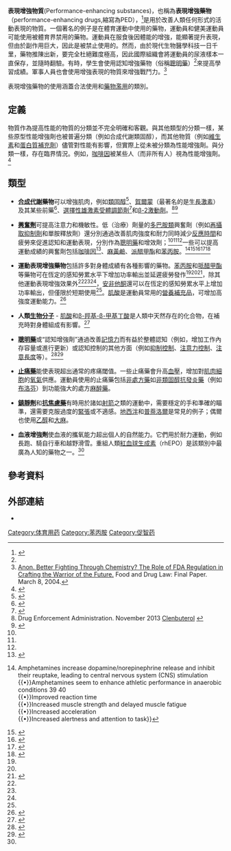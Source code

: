 {{translating|[[:en:Performance-enhancing_substance|:en:Performance-enhancing substance]]||tpercent=|time=2020-10-25UTC15:00:47}}
{{Request translation|en|}}

'''表現增強物質'''(Performance-enhancing substances)，也稱為'''表現增強藥物'''（performance-enhancing drugs,縮寫為PED），<ref>{{Cite web | url=http://www.usada.org/substances/effects-of-performance-enhancing-drugs/ | title=Effects of Performance-Enhancing Drugs | USADA | access-date=2020-10-30 | archive-date=2015-09-22 | archive-url=https://web.archive.org/web/20150922195421/http://www.usada.org/substances/effects-of-performance-enhancing-drugs/ | dead-url=no }}</ref>是用於改善人類任何形式的活動表現的物質。一個著名的例子是在體育運動中使用的藥物，運動員和健美運動員可能使用被體育界禁用的藥物。運動員在服食後因體能的增強，能顯著提升表現，但由於副作用巨大，因此是被禁止使用的。然而，由於現代生物醫學科技一日千里，藥物推陳出新，要完全杜絕難度極高，因此國際組織會將運動員的尿液樣本一直保存，並隨時翻驗。有時，學生會使用認知增強藥物（俗稱[[聰明藥|聰明藥]]）<ref name="Smart drugs" />來提高學習成績。軍事人員也會使用增強表現的物質來增強戰鬥力。<ref>[https://dash.harvard.edu/handle/1/8848246 Anon. Better Fighting Through Chemistry? The Role of FDA Regulation in Crafting the Warrior of the Future.] {{Wayback|url=https://dash.harvard.edu/handle/1/8848246 |date=20190608084113 }} Food and Drug Law: Final Paper. March 8, 2004.</ref>

表現增強藥物的使用涵蓋合法使用和[[藥物濫用|藥物濫用]]的類別。

==定義==
物質作為提高性能的物質的分類並不完全明確和客觀。與其他類型的分類一樣，某些原型性能增強劑也被普遍分類（例如合成代謝類固醇），而其他物質（例如[[維生素|維生素]]和[[蛋白質補充劑|蛋白質補充劑]]）儘管對性能有影響，但實際上從未被分類為性能增強劑。與分類一樣，存在臨界情況。例如，[[咖啡因|咖啡因]]被某些人（而非所有人）視為性能增強劑。<ref>{{cite web |url=http://www.vanderbilt.edu/AnS/psychology/health_psychology/caffeine_sports.htm |title=Caffeine and Sports Performance |publisher=Vanderbilt.edu |date= |accessdate=2012-03-04 |archive-date=2012-02-29 |archive-url=https://web.archive.org/web/20120229060541/http://www.vanderbilt.edu/AnS/psychology/health_psychology/caffeine_sports.htm |dead-url=no }}</ref>

==類型==
*'''[[合成代謝|合成代謝]]藥物'''可以增強肌肉，例如[[類固醇|類固醇]]<ref>{{cite web |url=https://www.drugabuse.gov/publications/research-reports/anabolic-steroid-abuse/what-are-anabolic-steroids |title=What are anabolic steroids? |date=August 2006 |accessdate=2016-04-11 |publisher=National Institute on Drug Abuse |archive-date=2018-02-20 |archive-url=https://web.archive.org/web/20180220083228/https://www.drugabuse.gov/publications/research-reports/anabolic-steroid-abuse/what-are-anabolic-steroids |dead-url=no }}</ref>、[[賀爾蒙|賀爾蒙]]（最著名的是[[生長激素|生長激素]]）及其某些前藥<ref>{{cite web|last=McKelvey Martin|first=Valerie|title=Drugs in Sport|url=http://www.ulster.ac.uk/scienceinsociety/drugsinsport.html|accessdate=15 April 2013|archive-url=https://web.archive.org/web/20130415054356/http://www.ulster.ac.uk/scienceinsociety/drugsinsport.html|archive-date=2013-04-15|url-status=yes}}</ref>、[[選擇性雄激素受體調節劑|選擇性雄激素受體調節劑]]<ref name="pmid19432422">{{cite journal |vauthors=Mohler ML, Bohl CE, Jones A, Coss CC, Narayanan R, He Y, Hwang DJ, Dalton JT, Miller DD |title=Nonsteroidal selective androgen receptor modulators (SARMs): dissociating the anabolic and androgenic activities of the androgen receptor for therapeutic benefit |journal=Journal of Medicinal Chemistry |volume=52 |issue=12 |pages=3597–617 |date=June 2009 |pmid=19432422 |doi=10.1021/jm900280m |url=}}</ref>和[[β-2激動劑|β-2激動劑]]。<ref>Drug Enforcement Administration. November 2013 [http://www.deadiversion.usdoj.gov/drug_chem_info/clenbuterol.pdf Clenbuterol] {{Wayback|url=http://www.deadiversion.usdoj.gov/drug_chem_info/clenbuterol.pdf |date=20191017084433 }}</ref><ref>{{cite journal | pmid = 21142283 | doi=10.2165/11537540-000000000-00000 | volume=41 | issue=1 | title=β₂-Agonists and physical performance: a systematic review and meta-analysis of randomized controlled trials | date=January 2011 | journal=Sports Med | pages=39–57 | vauthors=Pluim BM, de Hon O, Staal JB ''et al''}}</ref>

*'''[[興奮劑|興奮劑]]'''可提高注意力和機敏性。低（治療）劑量的[[多巴胺類|多巴胺類]]興奮劑（例如[[再攝取抑制劑|再攝取抑制劑]]和單胺釋放劑）還分別通過改善肌肉強度和耐力同時減少[[反應時間|反應時間]]和疲勞來促進認知和運動表現，分別作為[[聰明藥|聰明藥]]和增效劑；<ref name="Ergogenics" /><ref name="Ergogenics2" /><ref name="Amph-DA reaction time" />一些可以提高運動成績的興奮劑包括[[咖啡因|咖啡因]]<ref name="Peripheral and central ergogenic effects">{{cite journal | vauthors = Pesta DH, Angadi SS, Burtscher M, Roberts CK | title = The effects of caffeine, nicotine, ethanol, and tetrahydrocannabinol on exercise performance | journal = Nutr Metab (Lond) | volume = 10 | issue = 1 | pages = 71 | year = 2013 | pmid = 24330705 | pmc = 3878772 | doi = 10.1186/1743-7075-10-71 | quote = Caffeine-induced increases in performance have been observed in aerobic as well as anaerobic sports (for reviews, see [26,30,31]). Trained athletes seem to benefit from a moderate dose of 5 mg/kg [32], however, even lower doses of caffeine (1.0–2.0 mg/kg) may improve performance [33]. Some groups found significantly improved time trial performance [34] or maximal cycling power [35], most likely related to a greater reliance on fat metabolism and decreased neuromuscular fatigue, respectively. Theophylline, a metabolite of caffeine, seems to be even more effective in doing so [36]. The effect of caffeine on fat oxidation, however, may only be significant during lower exercise intensities and may be blocked at higher intensities [37]. ... For both caffeine-naïve as well as caffeine-habituated subjects, moderate to high doses of caffeine are ergogenic during prolonged moderate intensity exercise [61]. ... In summary, caffeine, even at physiological doses (3–6 mg/kg), as well as coffee are proven ergogenic aids and as such – in most exercise situations, especially in endurance-type events – clearly work-enhancing [26]. It most likely has a peripheral effect targeting skeletal muscle metabolism as well as a central effect targeting the brain to enhance performance, especially during endurance events (see Table 1). Also for anaerobic tasks, the effect of caffeine on the CNS might be most relevant. ... Muendel et al. [93] found a 17% improvement in time to exhaustion after nicotine patch application compared to a placebo without affecting cardiovascular and respiratory parameters or substrate metabolism. In this sense, nicotine seems to exert similar effects as caffeine by delaying the development of central fatigue as impaired central drive is an important factor contributing to fatigue during exercise. ... The physiological effects of the above mentioned substances are well established. However, the ergogenic effect of some of the discussed drugs may be questioned and one has to consider the cohort tested for every specific substance. However, only caffeine has enough strength of evidence to be considered an ergogenic aid.}}</ref>、[[麻黃鹼|麻黃鹼]]、[[派醋甲酯|派醋甲酯]]和[[苯丙胺|苯丙胺]]。<ref name="Ergogenics">{{cite journal |vauthors=Liddle DG, Connor DJ | title = Nutritional supplements and ergogenic Aids | journal = Prim. Care | volume = 40 | issue = 2 | pages = 487–505 |date=June 2013 | pmid = 23668655 | doi = 10.1016/j.pop.2013.02.009 |quote= Amphetamines and caffeine are stimulants that increase alertness, improve focus, decrease reaction time, and delay fatigue, allowing for an increased intensity and duration of training ...<br />Physiologic and performance effects [of amphetamines]<br />{{•}}Amphetamines increase dopamine/norepinephrine release and inhibit their reuptake, leading to central nervous system (CNS) stimulation<br />{{•}}Amphetamines seem to enhance athletic performance in anaerobic conditions 39 40<br />{{•}}Improved reaction time<br />{{•}}Increased muscle strength and delayed muscle fatigue<br />{{•}}Increased acceleration<br />{{•}}Increased alertness and attention to task}}</ref><ref name="Ergogenics2">{{cite journal |author=Parr JW |title=Attention-deficit hyperactivity disorder and the athlete: new advances and understanding |journal=Clin. Sports Med. |volume=30 |issue=3 |pages=591–610 |date=July 2011 |pmid=21658550 |doi=10.1016/j.csm.2011.03.007 |quote=In 1980, Chandler and Blair<sup>47</sup> showed significant increases in knee extension strength, acceleration, anaerobic capacity, time to exhaustion during exercise, pre-exercise and maximum heart rates, and time to exhaustion during maximal oxygen consumption (VO2 max) testing after administration of 15 mg of dextroamphetamine versus placebo. Most of the information to answer this question has been obtained in the past decade through studies of fatigue rather than an attempt to systematically investigate the effect of ADHD drugs on exercise. ... In 2008, Roelands and colleagues<sup>53</sup> studied the effect of reboxetine, a pure NE reuptake inhibitor, similar to atomoxetine, in 9 healthy, well-trained cyclists. They too exercised in both temperate and warm environments. They showed decreased power output and exercise performance at both 18 and 30 degrees centigrade. Their conclusion was that DA reuptake inhibition was the cause of the increased exercise performance seen with drugs that affect both DA and NE (MPH, amphetamine, and bupropion).}}</ref><ref name="Amph-DA reaction time">{{cite journal |vauthors=Parker KL, Lamichhane D, Caetano MS, Narayanan NS | title = Executive dysfunction in Parkinson's disease and timing deficits | journal = Front. Integr. Neurosci. | volume = 7 | page = 75 | date = October 2013 | pmid = 24198770 | pmc = 3813949 | doi = 10.3389/fnint.2013.00075 | quote = Manipulations of dopaminergic signaling profoundly influence interval timing, leading to the hypothesis that dopamine influences internal pacemaker, or “clock,” activity. For instance, amphetamine, which increases concentrations of dopamine at the synaptic cleft advances the start of responding during interval timing, whereas antagonists of D2 type dopamine receptors typically slow timing;... Depletion of dopamine in healthy volunteers impairs timing, while amphetamine releases synaptic dopamine and speeds up timing. }}</ref><ref name="Roelands_2013">{{cite journal |vauthors=Roelands B, de Koning J, Foster C, Hettinga F, Meeusen R | title = Neurophysiological determinants of theoretical concepts and mechanisms involved in pacing | journal = Sports Med. | volume = 43 | issue = 5 | pages = 301–311 |date=May 2013 | pmid = 23456493 | doi = 10.1007/s40279-013-0030-4 }}</ref><ref name="Central mechanisms affecting exertion">{{cite journal | vauthors = Rattray B, Argus C, Martin K, Northey J, Driller M | title = Is it time to turn our attention toward central mechanisms for post-exertional recovery strategies and performance? | journal = Front. Physiol. | volume = 6 | issue = | pages = 79 | date = March 2015 | pmid = 25852568 | pmc = 4362407 | doi = 10.3389/fphys.2015.00079 | quote = Aside from accounting for the reduced performance of mentally fatigued participants, this model rationalizes the reduced RPE and hence improved cycling time trial performance of athletes using a glucose mouthwash (Chambers et al., 2009) and the greater power output during a RPE matched cycling time trial following amphetamine ingestion (Swart, 2009). ... Dopamine stimulating drugs are known to enhance aspects of exercise performance (Roelands et al., 2008)}}</ref>

*'''運動表現增強藥物'''包括許多對身體成績有各種影響的藥物。[[苯丙胺|苯丙胺]]和[[哌醋甲酯|哌醋甲酯]]等藥物可在恆定的感知勞累水平下增加功率輸出並延遲疲勞發作<ref name="Roelands_2013" /><ref name="Central mechanisms affecting exertion"/><ref name="Monoamine+drug effects on exercise - fatigue and heat">{{cite journal | vauthors = Roelands B, De Pauw K, Meeusen R | title = Neurophysiological effects of exercise in the heat | journal = Scand. J. Med. Sci. Sports | volume = 25 Suppl 1 | issue = | pages = 65–78 | date = June 2015 | pmid = 25943657 | doi = 10.1111/sms.12350 | quote =  Physical fatigue has classically been attributed to peripheral factors within the muscle (Fitts, 1996), the depletion of muscle glycogen (Bergstrom & Hultman, 1967) or increased cardiovascular, metabolic, and thermoregulatory strain (Abbiss & Laursen, 2005; Meeusen et al., 2006b). In recent decennia however, it became clear that the central nervous system plays an important role in the onset of fatigue during prolonged exercise (Klass et al., 2008), certainly when ambient temperature is increased ... 5-HT, DA, and NA have all been implicated in the control of thermoregulation and are thought to mediate thermoregulatory responses, certainly since their neurons innervate the hypothalamus (Roelands & Meeusen, 2010). ... This indicates that subjects did not feel they were producing more power and consequently more heat. The authors concluded that the “safety switch” or the mechanisms existing in the body to prevent harmful effects are overridden by the drug administration (Roelands et al., 2008b). Taken together, these data indicate strong ergogenic effects of an increased DA concentration in the brain, without any change in the perception of effort. ... The combined effects of DA and NA on performance in the heat were studied by our research group on a number of occasions. ... the administration of bupropion (DA/NA reuptake inhibitor) significantly improved performance. Coinciding with this ergogenic effect, the authors observed core temperatures that were much higher compared with the placebo situation. Interestingly, this occurred without any change in the subjective feelings of thermal sensation or perceived exertion. Similar to the methylphenidate study (Roelands et al., 2008b), bupropion may dampen or override inhibitory signals arising from the central nervous system to cease exercise because of hyperthermia, and enable an individual to continue maintaining a high power output}}</ref>，除其他運動表現增強效果外<ref name="Ergogenics" /><ref name="Ergogenics2" /><ref name="Amph-DA reaction time" />，[[安非他酮|安非他酮]]還可以在恆定的感知勞累水平上增加功率輸出，但僅限於短期使用<ref name="Monoamine+drug effects on exercise - fatigue and heat" />。[[肌酸|肌酸]]是運動員常用的[[營養補充品|營養補充品]]，可增加高強度運動能力。<ref name="pmid17908288">{{cite journal | vauthors = Buford TW, Kreider RB, Stout JR, Greenwood M, Campbell B, Spano M, Ziegenfuss T, Lopez H, Landis J, Antonio J | title = International Society of Sports Nutrition position stand: creatine supplementation and exercise | journal = J Int Soc Sports Nutr | volume = 4 | issue = | pages = 6 | year = 2007 | pmid = 17908288 | pmc = 2048496 | doi = 10.1186/1550-2783-4-6 | url = }}</ref>

*'''人類[[生物分子|生物分子]]''' - [[肌酸|肌酸]]和[[β-羥基-β-甲基丁酸|β-羥基-β-甲基丁酸]]是人類中天然存在的化合物，在補充時對身體組成有影響。<ref name="PEDs in sports review">{{cite journal | vauthors = Momaya A, Fawal M, Estes R | title = Performance-enhancing substances in sports: a review of the literature | journal = Sports Med. | volume = 45 | issue = 4 | pages = 517–531 | date = April 2015 | pmid = 25663250 | doi = 10.1007/s40279-015-0308-9 | quote = }}</ref>

*'''[[聰明藥|聰明藥]]'''或“認知增強劑”通過改善[[記憶力|記憶力]]而有益於整體認知（例如，增加工作內存容量或進行更新）或認知控制的其他方面（例如[[抑制控制|抑制控制]]、[[注意力控制|注意力控制]]、[[注意長度|注意長度]]等）。<ref name="Smart drugs">{{cite journal | vauthors = Frati P, Kyriakou C, Del Rio A, Marinelli E, Vergallo GM, Zaami S, Busardò FP | title = Smart drugs and synthetic androgens for cognitive and physical enhancement: revolving doors of cosmetic neurology | journal = Curr Neuropharmacol | volume = 13 | issue = 1 | pages = 5–11 | date = January 2015 | pmid = 26074739 | pmc = 4462043 | doi = 10.2174/1570159X13666141210221750 | quote = Cognitive enhancement can be defined as the use of drugs and/or other means with the aim to improve the cognitive functions of healthy subjects in particular memory, attention, creativity and intelligence in the absence of any medical indication. ... The first aim of this paper was to review current trends in the misuse of smart drugs (also known as Nootropics) presently available on the market focusing in detail on methylphenidate, trying to evaluate the potential risk in healthy individuals, especially teenagers and young adults.}}</ref><ref name="Cognitive and motivational effects">{{cite journal | vauthors = Ilieva IP, Hook CJ, Farah MJ | title = Prescription Stimulants' Effects on Healthy Inhibitory Control, Working Memory, and Episodic Memory: A Meta-analysis | journal = J. Cogn. Neurosci. | volume = 27 | issue = 6 | pages = 1069–89 | date = January 2015 | pmid = 25591060 | doi = 10.1162/jocn_a_00776 | quote = The present meta-analysis was conducted to estimate the magnitude of the effects of methylphenidate and amphetamine on cognitive functions central to academic and occupational functioning, including inhibitory control, working memory, short-term episodic memory, and delayed episodic memory. In addition, we examined the evidence for publication bias. Forty-eight studies (total of 1,409 participants) were included in the analyses. We found evidence for small but significant stimulant enhancement effects on inhibitory control and short-term episodic memory. Small effects on working memory reached significance, based on one of our two analytical approaches. Effects on delayed episodic memory were medium in size. However, because the effects on long-term and working memory were qualified by evidence for publication bias, we conclude that the effect of amphetamine and methylphenidate on the examined facets of healthy cognition is probably modest overall. In some situations, a small advantage may be valuable, although it is also possible that healthy users resort to stimulants to enhance their energy and motivation more than their cognition. ... Earlier research has failed to distinguish whether stimulants’ effects are small or whether they are nonexistent (Ilieva et al., 2013; Smith & Farah, 2011). The present findings supported generally small effects of amphetamine and methylphenidate on executive function and memory. Specifically, in a set of experiments limited to high-quality designs, we found significant enhancement of several cognitive abilities. ...<br /><br /> The results of this meta-analysis cannot address the important issues of individual differences in stimulant effects or the role of motivational enhancement in helping perform academic or occupational tasks. However, they do confirm the reality of cognitive enhancing effects for normal healthy adults in general, while also indicating that these effects are modest in size. | url = https://repository.upenn.edu/neuroethics_pubs/130 | access-date = 2020-10-30 | archive-date = 2018-09-19 | archive-url = https://web.archive.org/web/20180919111616/https://repository.upenn.edu/neuroethics_pubs/130/ | dead-url = no }}</ref>

*'''[[止痛藥|止痛藥]]'''能使表現超出通常的疼痛閾值。一些止痛藥會升高[[血壓|血壓]]，增加對[[肌肉細胞|肌肉細胞]]的[[氧氣|氧氣]]供應。運動員使用的止痛藥包括[[非處方藥|非處方藥]]如[[非類固醇抗發炎藥|非類固醇抗發炎藥]]（例如[[布洛芬|布洛芬]]）到功能強大的處方[[麻醉藥|麻醉藥]]。

*'''[[鎮靜劑|鎮靜劑]]'''和'''[[抗焦慮藥|抗焦慮藥]]'''有時用於諸如[[射箭|射箭]]之類的運動中，需要穩定的手和準確的瞄準，還需要克服過度的[[緊張|緊張]]或不適感。[[地西泮|地西泮]]和[[普萘洛爾|普萘洛爾]]是常見的例子；偶爾也使用[[乙醇|乙醇]]和[[大麻|大麻]]。

*'''血液增強劑'''使血液的攜氧能力超出個人的自然能力。它們用於耐力運動，例如長跑、騎自行車和越野滑雪。重組人類[[紅血球生成素|紅血球生成素]]（rhEPO）是該類別中最廣為人知的藥物之一。<ref name="PEDs in sports review" />

==參考資料==
{{reflist|30em}}

==外部連結==
*{{Commons category-inline|Ergogenic aids}}

[[Category:体育用药|Category:体育用药]]
[[Category:苯丙胺|Category:苯丙胺]]
[[Category:促智药|Category:促智药]]